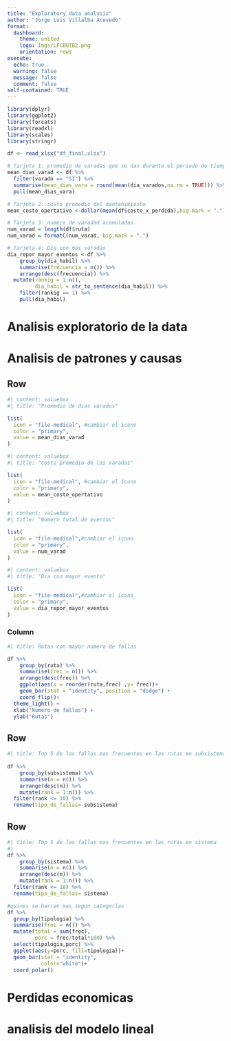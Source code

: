 ```yaml
---
title: "Exploratory data analysis"
author: "Jorge Luis Villalba Acevedo"
format: 
  dashboard:
    theme: united
    logo: Imgs/LFCBUTB2.png
    orientation: rows
execute: 
  echo: true
  warning: false
  message: false
  comment: false
self-contained: TRUE  
---
```

```r
library(dplyr)
library(ggplot2)
library(forcats)
library(readxl)
library(scales)
library(stringr)
```

```r
df <- read_xlsx("df_final.xlsx")
```

```r
# Tarjeta 1: promedio de varadas que se dan durante el periodo de tiempo
mean_dias_varad <- df %>% 
  filter(varado == "SI") %>% 
  summarise(mean_dias_vara = round(mean(dia_varados,na.rm = TRUE))) %>% 
  pull(mean_dias_vara)

# Tarjeta 2: costo promedio del mantenimiento
mean_costo_opertativo <-dollar(mean(df$costo_x_perdida),big.mark = ".")

# Tarjeta 3: numero de varadad acomuladas.
num_varad = length(df$ruta)
num_varad = formatC(num_varad, big.mark = ".")

# Tarjeta 4: Dia con mas varadas
dia_repor_mayor_eventos <-df %>% 
    group_by(dia_habil) %>%
    summarise(frecuencia = n()) %>% 
    arrange(desc(frecuencia)) %>% 
  mutate(rankig = 1:n(),
         dia_habil = str_to_sentence(dia_habil)) %>% 
    filter(rankig == 1) %>%
    pull(dia_habil)
```


# Analisis exploratorio de la data





# Analisis de patrones y causas
## Row
```r
#| content: valuebox
#| title: "Promedio de dias varados"

list(
  icon = "file-medical", #cambiar el icono
  color = "primary",
  value = mean_dias_varad
)
```


```r
#| content: valuebox
#| title: "costo promedio de las varadas"

list(
  icon = "file-medical", #cambiar el icono
  color = "primary",
  value = mean_costo_opertativo
)
```


```r
#| content: valuebox
#| title: "Numero total de eventos"

list(
  icon = "file-medical",#cambiar el icono
  color = "primary",
  value = num_varad
)
```

```r
#| content: valuebox
#| title: "Dia con mayor evento"

list(
  icon = "file-medical",#cambiar el icono
  color = "primary",
  value = dia_repor_mayor_eventos
)
```

### Column {width="70%"}
```r
#| title: Rutas con mayor numero de fallas

df %>% 
    group_by(ruta) %>% 
    summarise(frec = n()) %>% 
    arrange(desc(frec)) %>% 
    ggplot(aes(x = reorder(ruta,frec) ,y= frec))+
    geom_bar(stat = "identity", position = "dodge") +
    coord_flip()+
  theme_light() +
  xlab("Numero de fallas") +
  ylab("Rutas")

```


## Row {height="40%"}

```r
#| title: Top 5 de las fallas mas frecuentes en las rutas en subsistema
 
df %>% 
    group_by(subsistema) %>% 
    summarise(n = n()) %>% 
    arrange(desc(n)) %>%
    mutate(rank = 1:n()) %>%
  filter(rank <= 10) %>% 
  rename(tipo_de_fallas= subsistema)

```

## Row {height="40%"}
```r
#| title: Top 5 de las fallas mas frecuentes en las rutas en sistema
#| 
df %>% 
    group_by(sistema) %>% 
    summarise(n = n()) %>% 
    arrange(desc(n)) %>%
    mutate(rank = 1:n()) %>%
  filter(rank <= 10) %>% 
  rename(tipo_de_fallas= sistema)
```

```r
#quines se barran mas segun categorias
df %>% 
  group_by(tipologia) %>% 
  summarise(frec = n()) %>% 
  mutate(total = sum(frec),
         porc = frec/total*100) %>% 
  select(tipologia,porc) %>%
  ggplot(aes(y=porc, fill=tipologia))+
  geom_bar(stat = "identity",
           color="white")+
  coord_polar()

```


# Perdidas economicas

# analisis del modelo lineal